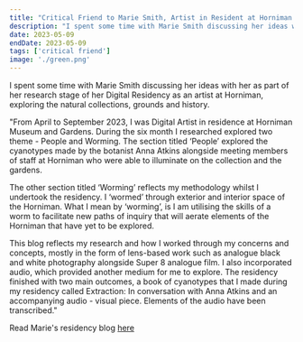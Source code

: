```yaml
---
title: "Critical Friend to Marie Smith, Artist in Resident at Horniman Museum and Gardens, London"
description: "I spent some time with Marie Smith discussing her ideas with her as part of her research stage of her Digital Residency as an artist at Horniman, exploring the natural collections, grounds and history. "
date: 2023-05-09
endDate: 2023-05-09
tags: ['critical friend']
image: './green.png'
---
```


I spent some time with Marie Smith discussing her ideas with her as part of her research stage of her Digital Residency as an artist at Horniman, exploring the natural collections, grounds and history. 

"From April to September 2023, I was Digital Artist in residence at Horniman Museum and Gardens. During the six month I researched explored two theme - People and Worming. The section titled ‘People’ explored the cyanotypes made by the botanist Anna Atkins alongside meeting members of staff at Horniman who were able to illuminate on the collection and the gardens. 

The other section titled ‘Worming’ reflects my methodology whilst I undertook the residency. I ‘wormed’ through exterior and interior space of the Horniman. What I mean by ‘worming’, is I am utilising the skills of a worm to facilitate new paths of inquiry that will aerate elements of the Horniman that have yet to be explored. 

This blog reflects my research and how I worked through my concerns and concepts, mostly in the form of lens-based work such as analogue black and white photography alongside Super 8 analogue film. I also incorporated audio, which provided another medium for me to explore. The residency finished with two main outcomes, a book of cyanotypes that I made during my residency called Extraction: In conversation with Anna Atkins and an accompanying audio - visual piece. Elements of the audio have been transcribed."

Read Marie's residency blog [here](https://www.marieesmith.com/horniman-museum-digital-residency)